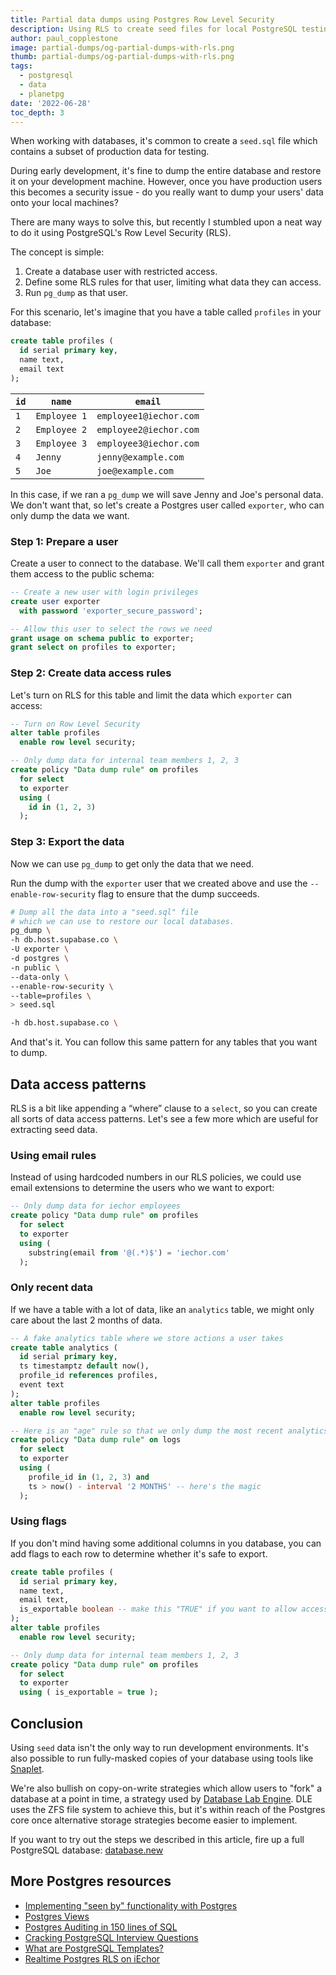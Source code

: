 ```yaml
---
title: Partial data dumps using Postgres Row Level Security
description: Using RLS to create seed files for local PostgreSQL testing.
author: paul_copplestone
image: partial-dumps/og-partial-dumps-with-rls.png
thumb: partial-dumps/og-partial-dumps-with-rls.png
tags:
  - postgresql
  - data
  - planetpg
date: '2022-06-28'
toc_depth: 3
---
```


When working with databases, it's common to create a `seed.sql` file which contains a subset of production data for testing.

During early development, it's fine to dump the entire database and restore it on your development machine.
However, once you have production users this becomes a security issue - do you really want to dump your users' data onto your local machines?

There are many ways to solve this, but recently I stumbled upon a neat way to do it using PostgreSQL's Row Level Security (RLS).

The concept is simple:

1. Create a database user with restricted access.
2. Define some RLS rules for that user, limiting what data they can access.
3. Run `pg_dump` as that user.

For this scenario, let's imagine that you have a table called `profiles` in your database:

```sql hideCopy
create table profiles (
  id serial primary key,
  name text,
  email text
);
```

| `id` | `name`       | `email`                  |
| ---- | ------------ | ------------------------ |
| `1`  | `Employee 1` | `employee1@iechor.com` |
| `2`  | `Employee 2` | `employee2@iechor.com` |
| `3`  | `Employee 3` | `employee3@iechor.com` |
| `4`  | `Jenny`      | `jenny@example.com`      |
| `5`  | `Joe`        | `joe@example.com`        |

In this case, if we ran a `pg_dump` we will save Jenny and Joe's personal data. We don't want that, so let's create a Postgres user called `exporter`, who can only dump the data we want.

### Step 1: Prepare a user

Create a user to connect to the database. We'll call them `exporter` and grant them access to the public schema:

```sql hideCopy
-- Create a new user with login privileges
create user exporter
  with password 'exporter_secure_password';

-- Allow this user to select the rows we need
grant usage on schema public to exporter;
grant select on profiles to exporter;
```

### Step 2: Create data access rules

Let's turn on RLS for this table and limit the data which `exporter` can access:

```sql hideCopy hideLineNumbers
-- Turn on Row Level Security
alter table profiles
  enable row level security;

-- Only dump data for internal team members 1, 2, 3
create policy "Data dump rule" on profiles
  for select
  to exporter
  using (
    id in (1, 2, 3)
  );
```

### Step 3: Export the data

Now we can use `pg_dump` to get only the data that we need.

Run the dump with the `exporter` user that we created above and use the `--enable-row-security` flag to ensure that the dump succeeds.

```bash hideCopy hideLineNumbers
# Dump all the data into a "seed.sql" file
# which we can use to restore our local databases.
pg_dump \
-h db.host.supabase.co \
-U exporter \
-d postgres \
-n public \
--data-only \
--enable-row-security \
--table=profiles \
> seed.sql
```

```bash hideCopy hideLineNumbers
-h db.host.supabase.co \
```

And that's it. You can follow this same pattern for any tables that you want to dump.

## Data access patterns

RLS is a bit like appending a “where” clause to a `select`, so you can create all sorts of data access patterns. Let's see a few more which are useful for extracting seed data.

### Using email rules

Instead of using hardcoded numbers in our RLS policies, we could use email extensions to determine the users who we want to export:

```sql hideCopy
-- Only dump data for iechor employees
create policy "Data dump rule" on profiles
  for select
  to exporter
  using (
    substring(email from '@(.*)$') = 'iechor.com'
  );

```

### Only recent data

If we have a table with a lot of data, like an `analytics` table, we might only care about the last 2 months of data.

```sql hideCopy
-- A fake analytics table where we store actions a user takes
create table analytics (
  id serial primary key,
  ts timestamptz default now(),
  profile_id references profiles,
  event text
);
alter table profiles
  enable row level security;

-- Here is an "age" rule so that we only dump the most recent analytics
create policy "Data dump rule" on logs
  for select
  to exporter
  using (
    profile_id in (1, 2, 3) and
    ts > now() - interval '2 MONTHS' -- here's the magic
  );
```

### Using flags

If you don't mind having some additional columns in you database, you can add flags to each row to determine whether it's safe to export.

```sql hideCopy
create table profiles (
  id serial primary key,
  name text,
  email text,
  is_exportable boolean -- make this "TRUE" if you want to allow access
);
alter table profiles
  enable row level security;

-- Only dump data for internal team members 1, 2, 3
create policy "Data dump rule" on profiles
  for select
  to exporter
  using ( is_exportable = true );

```

## Conclusion

Using `seed` data isn't the only way to run development environments. It's also possible to run fully-masked copies of your database using tools like
[Snaplet](https://docs.snaplet.dev/tutorials/supabase-clone-environments).

We're also bullish on copy-on-write strategies which allow users to "fork" a database at a point in time,
a strategy used by [Database Lab Engine](https://postgres.ai/docs/database-lab).
DLE uses the ZFS file system to achieve this, but it's within reach of the Postgres core once alternative storage strategies become easier to implement.

If you want to try out the steps we described in this article, fire up a full PostgreSQL database: [database.new](https://database.new)

## More Postgres resources

- [Implementing "seen by" functionality with Postgres](https://iechor.com/blog/seen-by-in-postgresql)
- [Postgres Views](https://iechor.com/blog/postgresql-views)
- [Postgres Auditing in 150 lines of SQL](https://iechor.com/blog/audit)
- [Cracking PostgreSQL Interview Questions](https://iechor.com/blog/cracking-postgres-interview)
- [What are PostgreSQL Templates?](https://iechor.com/blog/postgresql-templates)
- [Realtime Postgres RLS on iEchor](https://iechor.com/blog/realtime-row-level-security-in-postgresql)
